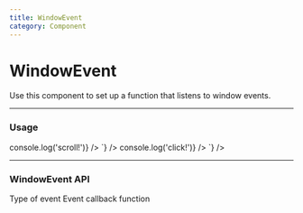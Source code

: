 ```yaml
---
title: WindowEvent
category: Component
---
```



# WindowEvent

Use this component to set up a function that listens to window events.

---

### Usage

<LiveCode>
  <LiveCode.Content
    title="Scroll event handler"
    code={`
      <WindowEvent
        event='scroll'
        handler={() => console.log('scroll!')}
      />
    `}
  />
  <LiveCode.Content
    title="Click event handler"
    code={`
      <WindowEvent
        event='click'
        handler={() => console.log('click!')}
      />
    `}
  />
</LiveCode>

---

### WindowEvent API

<Prop name="event" type="string" required>
  Type of event
</Prop>
<Prop name="handler" type="function" required>
  Event callback function
</Prop>
